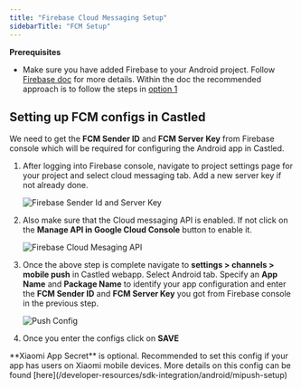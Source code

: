 ```yaml
---
title: "Firebase Cloud Messaging Setup"
sidebarTitle: "FCM Setup"
---
```


<Info>

**Prerequisites**

- Make sure you have added Firebase to your Android project. Follow
  [Firebase doc](https://firebase.google.com/docs/android/setup) for more
  details. Within the doc the recommended approach is to follow the steps in
  [option 1](https://firebase.google.com/docs/android/setup#console)

</Info>

## Setting up FCM configs in Castled

We need to get the **FCM Sender ID** and **FCM Server Key** from Firebase
console which will be required for configuring the Android app in Castled.

1. After logging into Firebase console, navigate to project settings page for
   your project and select cloud messaging tab. Add a new server key if not
   already done.

   ![Firebase Sender Id and Server Key](/images/android-1.png)

2. Also make sure that the Cloud messaging API is enabled. If not click on the
   **Manage API in Google Cloud Console** button to enable it.

   ![Firebase Cloud Mesaging API](/images/android-2.png)

3. Once the above step is complete navigate to **settings > channels > mobile
   push** in Castled webapp. Select Android tab. Specify an **App Name** and **Package Name** to
   identify your app configuration and enter the **FCM Sender ID** and **FCM
   Server Key** you got from Firebase console in the previous step.

   ![Push Config](/images/android-3.png)

4. Once you enter the configs click on **SAVE**

<Note>
  **Xiaomi App Secret** is optional. Recommended to set this config if your app
  has users on Xiaomi mobile devices. More details on this config can be found
  [here](/developer-resources/sdk-integration/android/mipush-setup)
</Note>
